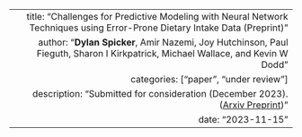 ---
  title: "Challenges for Predictive Modeling with Neural Network Techniques using Error-Prone Dietary Intake Data (Preprint)"
  author: "**Dylan Spicker**, Amir Nazemi, Joy Hutchinson, Paul Fieguth, Sharon I Kirkpatrick, Michael Wallace, and Kevin W Dodd"
  categories: ["paper", "under review"]
  description: "Submitted for consideration (December 2023). ([Arxiv Preprint](https://arxiv.org/abs/2311.09338))"
  date: "2023-11-15"
---  